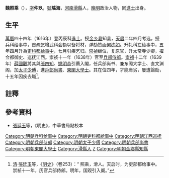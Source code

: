'''魏照乘'''（{{bd|？||？|catIdx=W魏}}），[[表字|字]]'''仲玖'''，[[號|號]]'''瑤海'''，[[河南|河南]][[滑縣|滑縣]]人，[[晚明|晚明]]政治人物，同[[進士|進士]]出身。

==生平==
[[萬曆|萬曆]]四十四年（1616年）登丙辰科[[進士|進士]]。授[[金乡县|金乡县]]知县，[[天启_(明朝)|天启]]二年四月考选，授兵科给事中，首疏乞增武科会额以备将材，弹劾赞画[[何栋如|何栋如]]。升礼科左给事中，五年四月升為[[吏科|吏科]][[都給事中|都給事中]]，七月引疾乞归。[[崇禎|崇禎]]继位，复原官，升太常寺少卿，擢佥都御史、巡抚江西。崇祯十一年（1638年）官至[[兵部侍郎|兵部侍郎]]。[[崇禎|崇禎]]十二年（1639年）[[薛國觀|薛國觀]]將其與[[張四知|張四知]]、[[姚明恭|姚明恭]]引薦入閣，任兵部尚书、兼东阁大学士、直文渊阁，加[[太子少傅|太子少傅]]，進[[戶部尚書|戶部尚書]]、[[東閣大學士|東閣大學士]]。其在位四年，才能庸劣，屢遭論劾，十五年因疾去職<ref>[[清|清]]·[[張廷玉|張廷玉]]等，《[[明史|明史]]》（卷253）：“ 照乘，滑人。天启时，为吏部都给事中。崇祯十一年，历官兵部侍郎。明年，国观引入阁。”</ref>。

==註釋==
{{reflist}}

==參考資料==
*[[張廷玉|張廷玉]]等，《明史》，中華書局點校本
{{start box}}
{{s-off}}
{{s-before|[[劉廣譽|劉廣譽]]}}
{{s-title|明朝金鄉縣知縣|萬曆年間－天啟年間}}
{{s-after|[[楊于國|楊-{于}-國]]}}
{{end box}}
{{萬曆四十四年丙辰科殿試金榜}}
{{DEFAULTSORT:Wei魏}}

[[Category:明朝兵科给事中|Category:明朝兵科给事中]]
[[Category:明朝吏科都給事中|Category:明朝吏科都給事中]]
[[Category:明朝江西巡抚|Category:明朝江西巡抚]]
[[Category:明朝兵部侍郎|Category:明朝兵部侍郎]]
[[Category:明朝太子少傅|Category:明朝太子少傅]]
[[Category:明朝兵部尚書|Category:明朝兵部尚書]]
[[Category:明朝東閣大學士|Category:明朝東閣大學士]]
[[Category:滑縣人|Category:滑縣人]]
[[Category:魏姓|Z]]
[[Category:明朝金鄉縣知縣|Category:明朝金鄉縣知縣]]